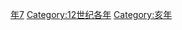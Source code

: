 {{Catnav|頁面分類|历史|歷史時代|年|12世纪各年}}
{{Commons category|1167}}

[[Category:1160年代|年7]]
[[Category:12世纪各年|Category:12世纪各年]]
[[Category:亥年|Category:亥年]]
